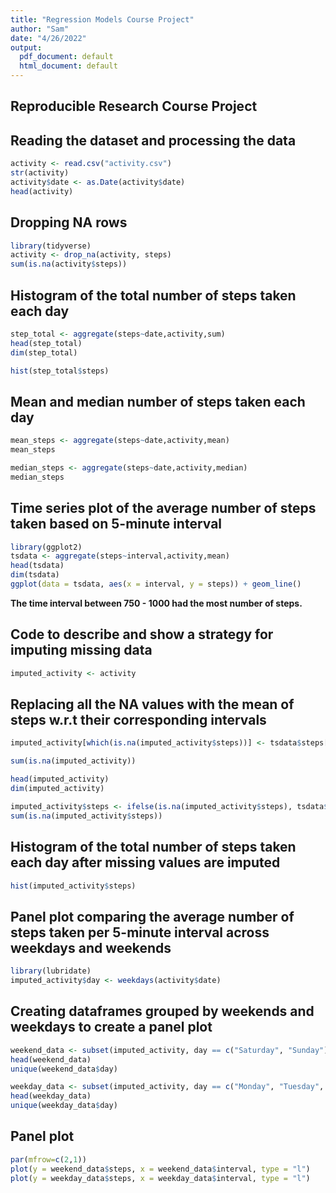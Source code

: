 ---
title: "Regression Models Course Project"
author: "Sam"
date: "4/26/2022"
output:
  pdf_document: default
  html_document: default
---

## Reproducible Research Course Project

## Reading the dataset and processing the data

```{r}
activity <- read.csv("activity.csv")
str(activity)
activity$date <- as.Date(activity$date)
head(activity)
```

## Dropping NA rows 

```{r}
library(tidyverse)
activity <- drop_na(activity, steps)
sum(is.na(activity$steps))
```

## Histogram of the total number of steps taken each day

```{r}
step_total <- aggregate(steps~date,activity,sum)
head(step_total)
dim(step_total)

hist(step_total$steps)
```

## Mean and median number of steps taken each day

```{r}
mean_steps <- aggregate(steps~date,activity,mean)
mean_steps

median_steps <- aggregate(steps~date,activity,median)
median_steps
```

## Time series plot of the average number of steps taken based on 5-minute interval

```{r}
library(ggplot2)
tsdata <- aggregate(steps~interval,activity,mean)
head(tsdata)
dim(tsdata)
ggplot(data = tsdata, aes(x = interval, y = steps)) + geom_line()
```

**The time interval between 750 - 1000 had the most number of steps.**

## Code to describe and show a strategy for imputing missing data

```{r}
imputed_activity <- activity
```

## Replacing all the NA values with the mean of steps w.r.t their corresponding intervals

```{r}
imputed_activity[which(is.na(imputed_activity$steps))] <- tsdata$steps[imputed_activity$interval == tsdata$interval]

sum(is.na(imputed_activity))

head(imputed_activity)
dim(imputed_activity)

imputed_activity$steps <- ifelse(is.na(imputed_activity$steps), tsdata$steps, imputed_activity$steps)
sum(is.na(imputed_activity$steps))
```

## Histogram of the total number of steps taken each day after missing values are imputed

```{r}
hist(imputed_activity$steps)
```

## Panel plot comparing the average number of steps taken per 5-minute interval across weekdays and weekends

```{r}
library(lubridate)
imputed_activity$day <- weekdays(activity$date)
```

## Creating dataframes grouped by weekends and weekdays to create a panel plot

```{r}
weekend_data <- subset(imputed_activity, day == c("Saturday", "Sunday"), select = c(steps, date, interval, day))
head(weekend_data)
unique(weekend_data$day)
```

```{r}
weekday_data <- subset(imputed_activity, day == c("Monday", "Tuesday", "Wednesday", "Thursday", "Friday"), select = c(steps, date, interval, day))
head(weekday_data)
unique(weekday_data$day)
```

## Panel plot

```{r}
par(mfrow=c(2,1))
plot(y = weekend_data$steps, x = weekend_data$interval, type = "l")
plot(y = weekday_data$steps, x = weekday_data$interval, type = "l")
```